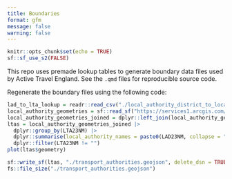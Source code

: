 ```yaml
---
title: Boundaries
format: gfm
message: false
warning: false
---
```


```r
knitr::opts_chunk$set(echo = TRUE)
sf::sf_use_s2(FALSE)
```



This repo uses premade lookup tables to generate boundary data files used by Active Travel England.
See the `.qmd` files for reproducible source code.

Regenerate the boundary files using the following code:

```r
lad_to_lta_lookup = readr::read_csv("./local_authority_district_to_local_transport_authority_lookup.csv")
local_authority_geometries = sf::read_sf("https://services1.arcgis.com/ESMARspQHYMw9BZ9/arcgis/rest/services/Local_Authority_Districts_May_2023_UK_BUC_V2/FeatureServer/0/query?outFields=*&where=1%3D1&f=geojson")
local_authority_geometries_joined = dplyr::left_join(local_authority_geometries, lad_to_lta_lookup)
ltas = local_authority_geometries_joined |>
  dplyr::group_by(LTA23NM) |>
  dplyr::summarise(local_authority_names = paste0(LAD23NM, collapse = ", ")) |>
  dplyr::filter(LTA23NM != "") 
plot(ltas$geometry)
```


```r
sf::write_sf(ltas, "./transport_authorities.geojson", delete_dsn = TRUE)
fs::file_size("./transport_authorities.geojson")
```